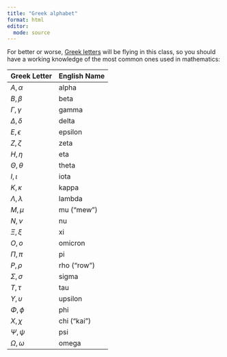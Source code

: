 ```yaml
---
title: "Greek alphabet"
format: html
editor: 
  mode: source
---
```


For better or worse, [Greek letters](https://en.wikipedia.org/wiki/Greek_alphabet) will be flying in this class, so you should have a working knowledge of the most common ones used in mathematics:

::: {.center-table}
| Greek Letter       | English Name |
|--------------------|--------------|
| $A, \alpha$        | alpha        |
| $B, \beta$         | beta         |
| $\Gamma, \gamma$   | gamma        |
| $\Delta, \delta$   | delta        |
| $E, \epsilon$      | epsilon      |
| $Z, \zeta$         | zeta         |
| $H, \eta$          | eta          |
| $\Theta, \theta$   | theta        |
| $I, \iota$         | iota         |
| $K, \kappa$        | kappa        |
| $\Lambda, \lambda$ | lambda       |
| $M, \mu$           | mu ("mew")   |
| $N, \nu$           | nu           |
| $\Xi, \xi$         | xi           |
| $O, o$             | omicron      |
| $\Pi, \pi$         | pi           |
| $P, \rho$          | rho ("row")  |
| $\Sigma, \sigma$   | sigma        |
| $T, \tau$          | tau          |
| $Y, \upsilon$      | upsilon      |
| $\Phi, \phi$       | phi          |
| $X, \chi$          | chi ("kai")  |
| $\Psi, \psi$       | psi          |
| $\Omega, \omega$   | omega        |
:::
